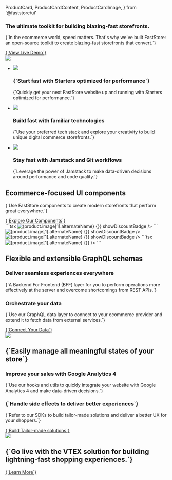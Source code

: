   ProductCard,
  ProductCardContent,
  ProductCardImage,
} from '@faststore/ui'


<main className="nx-main">
  <section className="nx-hero">
    <div className="nx-hero-wrapper nx-lading-grid">
      <article>
        <h1>The ultimate toolkit for building blazing-fast storefronts.</h1>
        <p>
          {`In the ecommerce world, speed matters. That's why we've built
          FastStore: an open-source toolkit to create blazing-fast
          storefronts that convert.`}
        </p>
        <div className="nx-hero-buttons">
          <a
            href="https://starter.vtex.app"
            target="_blank"
            className="nx-button nx-button-primary inverse"
          >
            {`View Live Demo`}
          </a>
        </div>
      </article>
      <img src="https://vtexhelp.vtexassets.com/assets/docs/src/newperf___473c0852ff70a357649f54f62eb968d1.png" />
    </div>
  </section>
  <section className="nx-features">
    <ul className="nx-lading-grid">
      <li>
        <img src="https://vtexhelp.vtexassets.com/assets/docs/src/rocket___425b51e066a4b8056c14509077fbb307.png" />
        <h3 className="nx-h3">{`Start fast with Starters optimized for performance`}</h3>
        <p>
          {`Quickly get your next FastStore website up and running with Starters optimized for performance.`}
        </p>
      </li>
      <li>
        <img src="https://vtexhelp.vtexassets.com/assets/docs/src/code___701a3a9cf0b330050cdc8c6c6ede0154.png" />
        <h3 className="nx-h3">Build fast with familiar technologies</h3>
        <p>
          {`Use your preferred tech stack and explore your creativity to build unique digital commerce storefronts.`}
        </p>
      </li>
      <li>
        <img src="https://vtexhelp.vtexassets.com/assets/docs/src/data-icon___7fd96a00b6b64a90fcc756a144ea061e.png" />
        <h3 className="nx-h3">Stay fast with Jamstack and Git workflows</h3>
        <p>
          {`Leverage the power of Jamstack to make data-driven decisions around performance and code quality.`}
        </p>
      </li>
    </ul>
  </section>
  <section className="nx-section nx-section-components">
    <div className="nx-section-wrapper nx-lading-grid">
      <article>
        <h2 className="nx-h2">Ecommerce-focused UI components</h2>
        <p>
          {`Use FastStore components to create modern storefronts that perform great everywhere.`}
        </p>
        <a
          href="/components"
          target="_blank"
          className="nx-button nx-button-primary"
        >
          {`Explore Our Components`}
        </a>
      </article>
      <div className="nx-section-code-desktop">
        ```tsx
        <ProductCard bordered>
          <ProductCardImage>
            <img
              data-fs-image
              src={product.image[1].url}
              alt={product.image[1].alternateName}
            />
          </ProductCardImage>
          <ProductCardContent
            title={product.isVariantOf.name}
            price={{
              value: product.offers.offers[0].price,
              listPrice: product.offers.offers[0].listPrice,
              formatter: useFormattedPrice,
            }}
            ratingValue={3.5}
            onButtonClick={() => {}}
            showDiscountBadge
          />
        </ProductCard>
        ```
        <OverviewSection>
          <ProductCard bordered>
            <ProductCardImage>
              <img
                data-fs-image
                src={product.image[1].url}
                alt={product.image[1].alternateName}
              />
            </ProductCardImage>
            <ProductCardContent
              title={product.isVariantOf.name}
              price={{
                value: product.offers.offers[0].price,
                listPrice: product.offers.offers[0].listPrice,
                formatter: useFormattedPrice,
              }}
              ratingValue={3.5}
              onButtonClick={() => {}}
              showDiscountBadge
            />
          </ProductCard>
        </OverviewSection>
      </div>
      <div className="nx-section-code-mobile">
        <Tabs items={['Example', 'Code']} defaultIndex="0">
          <Tab>
            <OverviewSection>
              <ProductCard bordered>
                <ProductCardImage>
                  <img
                    data-fs-image
                    src={product.image[1].url}
                    alt={product.image[1].alternateName}
                  />
                </ProductCardImage>
                <ProductCardContent
                  title={product.isVariantOf.name}
                  price={{
                    value: product.offers.offers[0].price,
                    listPrice: product.offers.offers[0].listPrice,
                    formatter: useFormattedPrice,
                  }}
                  ratingValue={3.5}
                  onButtonClick={() => {}}
                  showDiscountBadge
                />
              </ProductCard>
            </OverviewSection>
          </Tab>
          <Tab>
            ```tsx
            <ProductCard>
              <ProductCardImage>
                <img
                  data-fs-image
                  src={product.image[1].url}
                  alt={product.image[1].alternateName}
                />
              </ProductCardImage>
              <ProductCardContent
                title={product.isVariantOf.name}
                price={{
                  value: product.offers.offers[0].price,
                  listPrice: product.offers.offers[0].listPrice,
                  formatter: useFormattedPrice,
                }}
                ratingValue={3.5}
                onButtonClick={() => {}}
              />
            </ProductCard>
            ```
          </Tab>
        </Tabs>
      </div>
    </div>

  </section>
  <section className="nx-section">
    <div className="nx-section-wrapper nx-lading-grid">
      <article>
        <h2 className="nx-h2">Flexible and extensible GraphQL schemas</h2>
        <h3 className="nx-h3">Deliver seamless experiences everywhere</h3>
        <p>
          {`A Backend For Frontend (BFF) layer for you to perform operations more effectively at the server and overcome shortcomings from REST APIs.`}
        </p>
        <h3 className="nx-h3">Orchestrate your data</h3>
        <p>
          {`Use our GraphQL data layer to connect to your ecommerce provider and extend it to fetch data from external services.`}
        </p>
        <a href="/" target="_blank" className="nx-button nx-button-primary">
          {`Connect Your Data`}
        </a>
      </article>
      <img src="https://vtexhelp.vtexassets.com/assets/docs/src/apis___2c8418648187280cc370ef3c38d3c8f1.png" />
    </div>
  </section>
  <section className="nx-section">
    <div className="nx-section-wrapper nx-lading-grid">
      <article>
        <h2 className="nx-h2">
          {`Easily manage all meaningful states of your store`}
        </h2>
        <h3 className="nx-h3">Improve your sales with Google Analytics 4</h3>
        <p>
          {`Use our hooks and utils to quickly integrate your website with Google Analytics 4 and make data-driven decisions.`}
        </p>
        <h3 className="nx-h3">
          {`Handle side effects to deliver better experiences`}
        </h3>
        <p>
          {`Refer to our SDKs to build tailor-made solutions and deliver a better UX for your shoppers.`}
        </p>
        <a href="/" target="_blank" className="nx-button nx-button-primary">
          {`Build Tailor-made solutions`}
        </a>
      </article>
      <img src="https://vtexhelp.vtexassets.com/assets/docs/src/event___84bc74c9fff661cf1825fa8eedab2490.png" />
    </div>
  </section>
  <section className="nx-banner">
    <div className="nx-lading-grid">
      <h2 className="nx-h2">
        {`Go live with the VTEX solution for building lightning-fast shopping
        experiences.`}
      </h2>
      <a
        href="/docs"
        target="_blank"
        className="nx-button nx-button-primary inverse"
      >
        {`Learn More`}
      </a>
    </div>
  </section>
</main>
